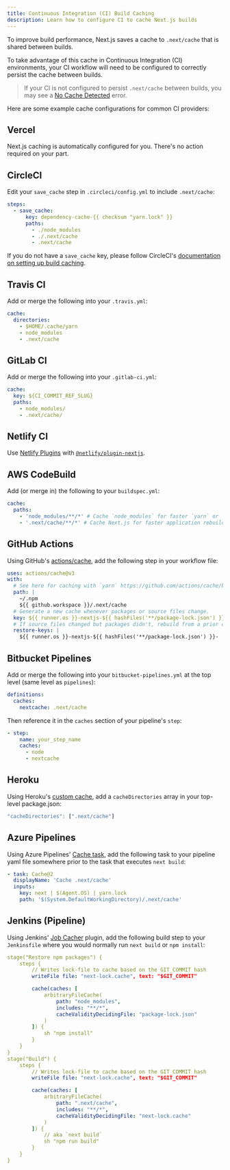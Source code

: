 ```yaml
---
title: Continuous Integration (CI) Build Caching
description: Learn how to configure CI to cache Next.js builds
---
```


To improve build performance, Next.js saves a cache to `.next/cache` that is shared between builds.

To take advantage of this cache in Continuous Integration (CI) environments, your CI workflow will need to be configured to correctly persist the cache between builds.

> If your CI is not configured to persist `.next/cache` between builds, you may see a [No Cache Detected](/docs/messages/no-cache) error.

Here are some example cache configurations for common CI providers:

## Vercel

Next.js caching is automatically configured for you. There's no action required on your part.

## CircleCI

Edit your `save_cache` step in `.circleci/config.yml` to include `.next/cache`:

```yaml
steps:
  - save_cache:
      key: dependency-cache-{{ checksum "yarn.lock" }}
      paths:
        - ./node_modules
        - ./.next/cache
        - .next/cache
```

If you do not have a `save_cache` key, please follow CircleCI's [documentation on setting up build caching](https://circleci.com/docs/2.0/caching/).

## Travis CI

Add or merge the following into your `.travis.yml`:

```yaml
cache:
  directories:
    - $HOME/.cache/yarn
    - node_modules
    - .next/cache
```

## GitLab CI

Add or merge the following into your `.gitlab-ci.yml`:

```yaml
cache:
  key: ${CI_COMMIT_REF_SLUG}
  paths:
    - node_modules/
    - .next/cache/
```

## Netlify CI

Use [Netlify Plugins](https://www.netlify.com/products/build/plugins/) with [`@netlify/plugin-nextjs`](https://www.npmjs.com/package/@netlify/plugin-nextjs).

## AWS CodeBuild

Add (or merge in) the following to your `buildspec.yml`:

```yaml
cache:
  paths:
    - 'node_modules/**/*' # Cache `node_modules` for faster `yarn` or `npm i`
    - '.next/cache/**/*' # Cache Next.js for faster application rebuilds
```

## GitHub Actions

Using GitHub's [actions/cache](https://github.com/actions/cache), add the following step in your workflow file:

```yaml
uses: actions/cache@v3
with:
  # See here for caching with `yarn` https://github.com/actions/cache/blob/main/examples.md#node---yarn or you can leverage caching with actions/setup-node https://github.com/actions/setup-node
  path: |
    ~/.npm
    ${{ github.workspace }}/.next/cache
  # Generate a new cache whenever packages or source files change.
  key: ${{ runner.os }}-nextjs-${{ hashFiles('**/package-lock.json') }}-${{ hashFiles('**/*.js', '**/*.jsx', '**/*.ts', '**/*.tsx') }}
  # If source files changed but packages didn't, rebuild from a prior cache.
  restore-keys: |
    ${{ runner.os }}-nextjs-${{ hashFiles('**/package-lock.json') }}-
```

## Bitbucket Pipelines

Add or merge the following into your `bitbucket-pipelines.yml` at the top level (same level as `pipelines`):

```yaml
definitions:
  caches:
    nextcache: .next/cache
```

Then reference it in the `caches` section of your pipeline's `step`:

```yaml
- step:
    name: your_step_name
    caches:
      - node
      - nextcache
```

## Heroku

Using Heroku's [custom cache](https://devcenter.heroku.com/articles/nodejs-support#custom-caching), add a `cacheDirectories` array in your top-level package.json:

```javascript
"cacheDirectories": [".next/cache"]
```

## Azure Pipelines

Using Azure Pipelines' [Cache task](https://docs.microsoft.com/en-us/azure/devops/pipelines/tasks/utility/cache), add the following task to your pipeline yaml file somewhere prior to the task that executes `next build`:

```yaml
- task: Cache@2
  displayName: 'Cache .next/cache'
  inputs:
    key: next | $(Agent.OS) | yarn.lock
    path: '$(System.DefaultWorkingDirectory)/.next/cache'
```

## Jenkins (Pipeline)

Using Jenkins' [Job Cacher](https://www.jenkins.io/doc/pipeline/steps/jobcacher/) plugin, add the following build step to your `Jenkinsfile` where you would normally run `next build` or `npm install`:

```yaml
stage("Restore npm packages") {
    steps {
        // Writes lock-file to cache based on the GIT_COMMIT hash
        writeFile file: "next-lock.cache", text: "$GIT_COMMIT"

        cache(caches: [
            arbitraryFileCache(
                path: "node_modules",
                includes: "**/*",
                cacheValidityDecidingFile: "package-lock.json"
            )
        ]) {
            sh "npm install"
        }
    }
}
stage("Build") {
    steps {
        // Writes lock-file to cache based on the GIT_COMMIT hash
        writeFile file: "next-lock.cache", text: "$GIT_COMMIT"

        cache(caches: [
            arbitraryFileCache(
                path: ".next/cache",
                includes: "**/*",
                cacheValidityDecidingFile: "next-lock.cache"
            )
        ]) {
            // aka `next build`
            sh "npm run build"
        }
    }
}
```
